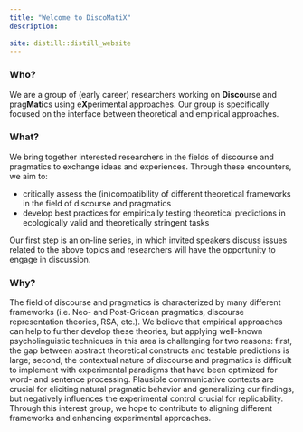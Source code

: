 ```yaml
---
title: "Welcome to DiscoMatiX"
description:
  
site: distill::distill_website
---
```


### Who?

We are a group of (early career) researchers working on **Disco**urse and prag**Mati**cs using e**X**perimental approaches. Our group is specifically focused on the interface between theoretical and empirical approaches.

### What? 

We bring together interested researchers in the fields of discourse and pragmatics to exchange ideas and experiences. Through these encounters, we aim to:

* critically assess the (in)compatibility of different theoretical frameworks in the field of discourse and pragmatics
* develop best practices for empirically testing theoretical predictions in ecologically valid and theoretically stringent tasks

Our first step is an on-line series, in which invited speakers discuss issues related to the above topics and researchers will have the opportunity to engage in discussion.

### Why?

The field of discourse and pragmatics is characterized by many different frameworks (i.e. Neo- and Post-Gricean pragmatics, discourse representation theories, RSA, etc.). We believe that empirical approaches can help to further develop these theories, but applying well-known psycholinguistic techniques in this area is challenging for two reasons: first, the gap between abstract theoretical constructs and testable predictions is large; second, the contextual nature of discourse and pragmatics is difficult to implement with experimental paradigms that have been optimized for word- and sentence processing. Plausible communicative contexts are crucial for eliciting natural pragmatic behavior and generalizing our findings, but negatively influences the experimental control crucial for replicability. Through this interest group, we hope to contribute to aligning different frameworks and enhancing experimental approaches.

